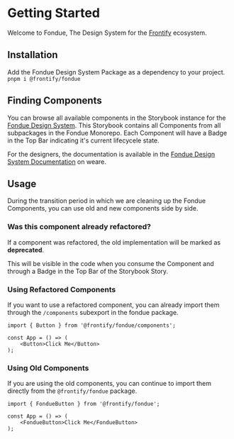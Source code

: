 # Getting Started

Welcome to Fondue, The Design System for the [Frontify](https://frontify.com) ecosystem.

## Installation

Add the Fondue Design System Package as a dependency to your project. ```pnpm i @frontify/fondue```

## Finding Components

You can browse all available components in the Storybook instance for the [Fondue Design System](https://fondue-components.frontify.com).
This Storybook contains all Components from all subpackages in the Fondue Monorepo. Each Component will have a Badge in the Top Bar indicating it's current lifecycele state.

For the designers, the documentation is available in the [Fondue Design System Documentation](https://weare.frontify.com/document/1266?#/using-fondue) on weare.
## Usage
During the transition period in which we are cleaning up the Fondue Components, you can use old and new components side by side.

### Was this component already refactored?

If a component was refactored, the old implementation will be marked as __deprecated__.

This will be visible in the code when you consume the Component and through a Badge in the Top Bar of the Storybook Story.

### Using Refactored Components

If you want to use a refactored component, you can already import them through the `/components` subexport in the fondue package.

```tsx
import { Button } from '@frontify/fondue/components';

const App = () => (
    <Button>Click Me</Button>
);
```

### Using Old Components

If you are using the old components, you can continue to import them directly from the `@frontify/fondue` package.

```tsx
import { FondueButton } from '@frontify/fondue';

const App = () => (
    <FondueButton>Click Me</FondueButton>
);
```

